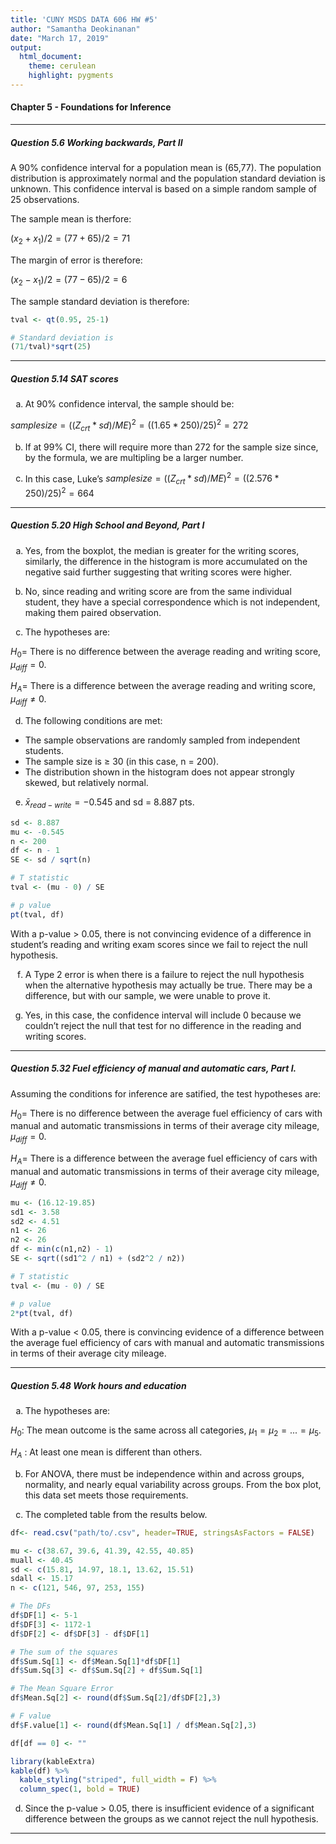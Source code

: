 ---
title: 'CUNY MSDS DATA 606 HW #5'
author: "Samantha Deokinanan"
date: "March 17, 2019"
output: 
  html_document:
    theme: cerulean
    highlight: pygments
---
#### Chapter 5 - Foundations for Inference

***
##### Question 5.6 Working backwards, Part II

A 90% confidence interval for a population mean is (65,77). The population distribution is approximately normal and the population standard deviation is unknown. This confidence interval is based on a simple random sample of 25 observations.

The sample mean is therfore:

$(x_2 + x_1)/2 = (77 + 65)/2 = 71$

The margin of error is therefore:

$(x_2 - x_1)/2 = (77 - 65)/2 = 6$

The sample standard deviation is therefore:

```{r}
tval <- qt(0.95, 25-1)

# Standard deviation is
(71/tval)*sqrt(25)
```

***
##### Question 5.14 SAT scores

(a) At 90% confidence interval, the sample should be:

$sample size = ((Z_{crt} * sd) / ME)^2 = ((1.65 * 250) / 25)^2 = 272$

(b) If at 99% CI, there will require more than 272 for the sample size since, by the formula, we are multipling be a larger number.

(c) In this case, Luke's $sample size = ((Z_{crt} * sd) / ME)^2 = ((2.576 * 250) / 25)^2 = 664$

***
##### Question 5.20 High School and Beyond, Part I

(a) Yes, from the boxplot, the median is greater for the writing scores, similarly, the difference in the histogram is more accumulated on the negative said further suggesting that writing scores were higher.

(b) No, since reading and writing score are from the same individual student, they have a special correspondence which is not independent, making them paired observation.

(c) The hypotheses are:

$H_0 =$ There is no difference between the average reading and writing score, $\mu_{diff} = 0$.

$H_A =$ There is a difference between the average reading and writing score, $\mu_{diff} \neq 0$.

(d) The following conditions are met:

* The sample observations are randomly sampled from independent students.
* The sample size is $\geq$ 30 (in this case, n = 200).
* The distribution shown in the histogram does not appear strongly skewed, but relatively normal. 

(e) $\bar{x}_{read - write} = - 0.545$ and sd = 8.887 pts. 

```{r}
sd <- 8.887
mu <- -0.545
n <- 200
df <- n - 1
SE <- sd / sqrt(n)

# T statistic
tval <- (mu - 0) / SE

# p value
pt(tval, df)
```

With a p-value > 0.05, there is not convincing evidence of a difference in student's reading and writing exam scores since we fail to reject the null hypothesis.

(f) A Type 2 error is when there is a failure to reject the null hypothesis when the alternative hypothesis may actually be true. There may be a difference, but with our sample, we were unable to prove it.

(g) Yes, in this case, the confidence interval will include 0 because we couldn't reject the null that test for no difference in the reading and writing scores.

***
##### Question 5.32 Fuel efficiency of manual and automatic cars, Part I.

Assuming the conditions for inference are satified, the test hypotheses are:

$H_0 =$ There is no difference between the average fuel efficiency of cars with manual and automatic transmissions in terms of their average city mileage, $\mu_{diff} = 0$.

$H_A =$ There is a difference between the average fuel efficiency of cars with manual and automatic transmissions in terms of their average city mileage, $\mu_{diff} \neq 0$.

```{r}
mu <- (16.12-19.85)
sd1 <- 3.58
sd2 <- 4.51
n1 <- 26
n2 <- 26
df <- min(c(n1,n2) - 1)
SE <- sqrt((sd1^2 / n1) + (sd2^2 / n2))

# T statistic
tval <- (mu - 0) / SE

# p value
2*pt(tval, df)
```

With a p-value < 0.05, there is convincing evidence of a difference between the average fuel efficiency of cars with manual and automatic transmissions in terms of their average city mileage.

***
##### Question 5.48 Work hours and education

(a) The hypotheses are:

$H_0$: The mean outcome is the same across all categories, $\mu_1=\mu_2=...=\mu_5$.

$H_A$ : At least one mean is different than others.

(b) For ANOVA, there must be independence within and across groups, normality, and nearly equal variability across groups. From the box plot, this data set meets those requirements.

(c) The completed table from the results below.

```{r include=FALSE}
df<- read.csv("path/to/.csv", header=TRUE, stringsAsFactors = FALSE)
```

```{r}
mu <- c(38.67, 39.6, 41.39, 42.55, 40.85)
muall <- 40.45
sd <- c(15.81, 14.97, 18.1, 13.62, 15.51)
sdall <- 15.17
n <- c(121, 546, 97, 253, 155)

# The DFs
df$DF[1] <- 5-1
df$DF[3] <- 1172-1
df$DF[2] <- df$DF[3] - df$DF[1] 

# The sum of the squares
df$Sum.Sq[1] <- df$Mean.Sq[1]*df$DF[1]
df$Sum.Sq[3] <- df$Sum.Sq[2] + df$Sum.Sq[1]

# The Mean Square Error
df$Mean.Sq[2] <- round(df$Sum.Sq[2]/df$DF[2],3)

# F value
df$F.value[1] <- round(df$Mean.Sq[1] / df$Mean.Sq[2],3)
```

```{r echo=FALSE}
df[df == 0] <- ""

library(kableExtra)
kable(df) %>%
  kable_styling("striped", full_width = F) %>%
  column_spec(1, bold = TRUE)
```

(d) Since the p-value > 0.05, there is insufficient evidence of a significant difference between the groups as we cannot reject the null hypothesis.

***

